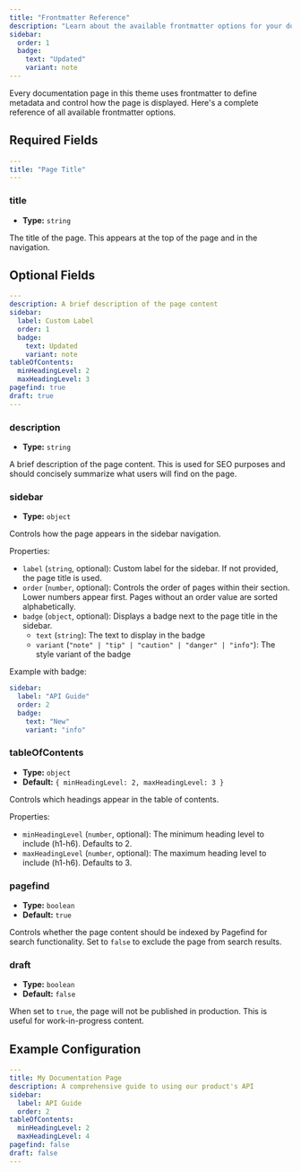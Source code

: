 ```yaml
---
title: "Frontmatter Reference"
description: "Learn about the available frontmatter options for your documentation pages."
sidebar:
  order: 1
  badge:
    text: "Updated"
    variant: note
---
```


Every documentation page in this theme uses frontmatter to define metadata and control how the page is displayed. Here's a complete reference of all available frontmatter options.

## Required Fields

```yaml
---
title: "Page Title"
---
```

### title

- **Type:** `string`

The title of the page. This appears at the top of the page and in the navigation.

## Optional Fields

```yaml
---
description: A brief description of the page content
sidebar:
  label: Custom Label
  order: 1
  badge:
    text: Updated
    variant: note
tableOfContents:
  minHeadingLevel: 2
  maxHeadingLevel: 3
pagefind: true
draft: true
---
```

### description

- **Type:** `string`

A brief description of the page content. This is used for SEO purposes and should concisely summarize what users will find on the page.

### sidebar

- **Type:** `object`

Controls how the page appears in the sidebar navigation.

Properties:
- `label` (`string`, optional): Custom label for the sidebar. If not provided, the page title is used.
- `order` (`number`, optional): Controls the order of pages within their section. Lower numbers appear first. Pages without an order value are sorted alphabetically.
- `badge` (`object`, optional): Displays a badge next to the page title in the sidebar.
  - `text` (`string`): The text to display in the badge
  - `variant` (`"note" | "tip" | "caution" | "danger" | "info"`): The style variant of the badge

Example with badge:
```yaml
sidebar:
  label: "API Guide"
  order: 2
  badge:
    text: "New"
    variant: "info"
```

### tableOfContents

- **Type:** `object`
- **Default:** `{ minHeadingLevel: 2, maxHeadingLevel: 3 }`

Controls which headings appear in the table of contents.

Properties:
- `minHeadingLevel` (`number`, optional): The minimum heading level to include (h1-h6). Defaults to 2.
- `maxHeadingLevel` (`number`, optional): The maximum heading level to include (h1-h6). Defaults to 3.

### pagefind

- **Type:** `boolean`
- **Default:** `true`

Controls whether the page content should be indexed by Pagefind for search functionality. Set to `false` to exclude the page from search results.

### draft

- **Type:** `boolean`
- **Default:** `false`

When set to `true`, the page will not be published in production. This is useful for work-in-progress content.

## Example Configuration

```yaml
---
title: My Documentation Page
description: A comprehensive guide to using our product's API
sidebar:
  label: API Guide
  order: 2
tableOfContents:
  minHeadingLevel: 2
  maxHeadingLevel: 4
pagefind: false
draft: false
---